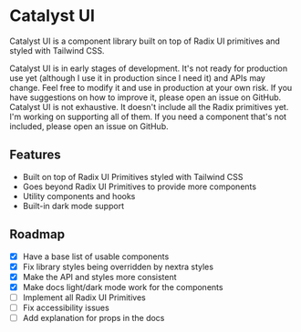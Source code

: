 
# Catalyst UI

Catalyst UI is a component library built on top of Radix UI primitives and styled with Tailwind CSS.

<Callout type='warning'>
	Catalyst UI is in early stages of development. It's not ready for production
	use yet (although I use it in production since I need it) and APIs may
	change. Feel free to modify it and use in production at your own risk. If
	you have suggestions on how to improve it, please open an issue on GitHub.
</Callout>

<Callout type='warning'>
	Catalyst UI is not exhaustive. It doesn't include all the Radix primitives
	yet. I'm working on supporting all of them. If you need a component that's
	not included, please open an issue on GitHub.
</Callout>

<h2 className='text-2xl text-left font-semibold mt-10'>Features</h2>

-   Built on top of Radix UI Primitives styled with Tailwind CSS
-   Goes beyond Radix UI Primitives to provide more components
-   Utility components and hooks
-   Built-in dark mode support

<h2 className='text-2xl text-left font-semibold mt-10 mb-6'>Roadmap</h2>

-   [x] Have a base list of usable components
-   [x] Fix library styles being overridden by nextra styles
-   [x] Make the API and styles more consistent
-   [x] Make docs light/dark mode work for the components
-   [ ] Implement all Radix UI Primitives
-   [ ] Fix accessibility issues
-   [ ] Add explanation for props in the docs
